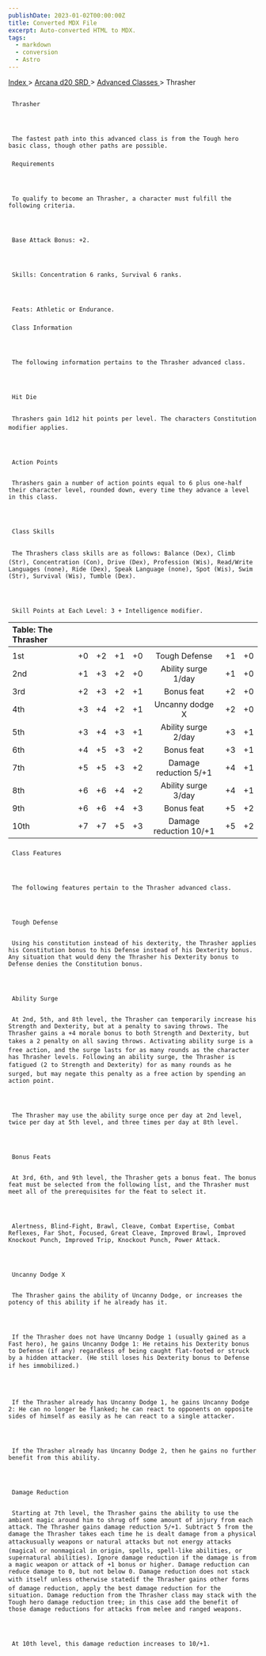 ```yaml
---
publishDate: 2023-01-02T00:00:00Z
title: Converted MDX File
excerpt: Auto-converted HTML to MDX.
tags:
  - markdown
  - conversion
  - Astro
---
```







[
      Index
     ](-index)
     >
     [
      Arcana d20 SRD
     ](arcana-d20-srd-index)
     >
     [
      Advanced Classes
     ](arcana-d20-srd-advanced-classes-index)
     > Thrasher
    





## 
     Thrasher
    



     The fastest path into this advanced class is from the Tough hero basic class, though other paths are possible.
    


### 
     Requirements
    



     To qualify to become an Thrasher, a character must fulfill the following criteria.
    



     Base Attack Bonus: +2.
    



     Skills: Concentration 6 ranks, Survival 6 ranks.
    



     Feats: Athletic or Endurance.
    


### 
     Class Information
    



     The following information pertains to the Thrasher advanced class.
    



     Hit Die
    

     Thrashers gain 1d12 hit points per level. The characters Constitution modifier applies.
    



     Action Points
    

     Thrashers gain a number of action points equal to 6 plus one-half their character level, rounded down, every time they advance a level in this class.
    



     Class Skills
    

     The Thrashers class skills are as follows: Balance (Dex), Climb (Str), Concentration (Con), Drive (Dex), Profession (Wis), Read/Write Languages (none), Ride (Dex), Speak Language (none), Spot (Wis), Swim (Str), Survival (Wis), Tumble (Dex).
    



     Skill Points at Each Level: 3 + Intelligence modifier.
    


| Table: The Thrasher |  |  |  |  |  |  |  |
| :--------------------- | :--: | :--: | :--: | :--: | :--: | :--: | --: |
|  |  |  |  |  |  |  |  |
| 1st | +0 | +2 | +1 | +0 | Tough Defense | +1 | +0 |
| 2nd | +1 | +3 | +2 | +0 | Ability surge 1/day | +1 | +0 |
| 3rd | +2 | +3 | +2 | +1 | Bonus feat | +2 | +0 |
| 4th | +3 | +4 | +2 | +1 | Uncanny dodge X | +2 | +0 |
| 5th | +3 | +4 | +3 | +1 | Ability surge 2/day | +3 | +1 |
| 6th | +4 | +5 | +3 | +2 | Bonus feat | +3 | +1 |
| 7th | +5 | +5 | +3 | +2 | Damage reduction 5/+1 | +4 | +1 |
| 8th | +6 | +6 | +4 | +2 | Ability surge 3/day | +4 | +1 |
| 9th | +6 | +6 | +4 | +3 | Bonus feat | +5 | +2 |
| 10th | +7 | +7 | +5 | +3 | Damage reduction 10/+1 | +5 | +2 |



### 
     Class Features
    



     The following features pertain to the Thrasher advanced class.
    



     Tough Defense
    

     Using his constitution instead of his dexterity, the Thrasher applies his Constitution bonus to his Defense instead of his Dexterity bonus. Any situation that would deny the Thrasher his Dexterity bonus to Defense denies the Constitution bonus.
    



     Ability Surge
    

     At 2nd, 5th, and 8th level, the Thrasher can temporarily increase his Strength and Dexterity, but at a penalty to saving throws. The Thrasher gains a +4 morale bonus to both Strength and Dexterity, but takes a 2 penalty on all saving throws. Activating ability surge is a free action, and the surge lasts for as many rounds as the character has Thrasher levels. Following an ability surge, the Thrasher is fatigued (2 to Strength and Dexterity) for as many rounds as he surged, but may negate this penalty as a free action by spending an action point.
    



     The Thrasher may use the ability surge once per day at 2nd level, twice per day at 5th level, and three times per day at 8th level.
    



     Bonus Feats
    

     At 3rd, 6th, and 9th level, the Thrasher gets a bonus feat. The bonus feat must be selected from the following list, and the Thrasher must meet all of the prerequisites for the feat to select it.
    



     Alertness, Blind-Fight, Brawl, Cleave, Combat Expertise, Combat Reflexes, Far Shot, Focused, Great Cleave, Improved Brawl, Improved Knockout Punch, Improved Trip, Knockout Punch, Power Attack.
    



     Uncanny Dodge X
    

     The Thrasher gains the ability of Uncanny Dodge, or increases the potency of this ability if he already has it.
    



     If the Thrasher does not have Uncanny Dodge 1 (usually gained as a Fast hero), he gains Uncanny Dodge 1: He retains his Dexterity bonus to Defense (if any) regardless of being caught flat-footed or struck by a hidden attacker. (He still loses his Dexterity bonus to Defense if hes immobilized.)
    



     If the Thrasher already has Uncanny Dodge 1, he gains Uncanny Dodge 2: He can no longer be flanked; he can react to opponents on opposite sides of himself as easily as he can react to a single attacker.
    



     If the Thrasher already has Uncanny Dodge 2, then he gains no further benefit from this ability.
    



     Damage Reduction
    

     Starting at 7th level, the Thrasher gains the ability to use the ambient magic around him to shrug off some amount of injury from each attack. The Thrasher gains damage reduction 5/+1. Subtract 5 from the damage the Thrasher takes each time he is dealt damage from a physical attackusually weapons or natural attacks but not energy attacks (magical or nonmagical in origin, spells, spell-like abilities, or supernatural abilities). Ignore damage reduction if the damage is from a magic weapon or attack of +1 bonus or higher. Damage reduction can reduce damage to 0, but not below 0. Damage reduction does not stack with itself unless otherwise statedif the Thrasher gains other forms of damage reduction, apply the best damage reduction for the situation. Damage reduction from the Thrasher class may stack with the Tough hero damage reduction tree; in this case add the benefit of those damage reductions for attacks from melee and ranged weapons.
    



     At 10th level, this damage reduction increases to 10/+1.
    




